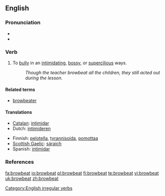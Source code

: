 ==English==

===Pronunciation===
* {{IPA|/'brɑʊbiːt/}}
* {{audio|en-us-browbeat.ogg|Audio (US)}}

===Verb===
{{en-verb|browbeats|browbeating|browbeat|browbeaten}}

# {{transitive}} To [[bully]] in an [[intimidating]], [[bossy]], or [[supercilious]] ways.
#:''Though the teacher browbeat all the children, they still acted out during the lesson.'' 

====Related terms====
* [[browbeater]]

====Translations====
{{top}}
* [[Catalan]]: [[intimidar]]
* Dutch: [[intimideren]]
{{mid}}
* Finnish: [[pelotella]], [[tyrannisoida]], [[pomottaa]]
* [[Scottish Gaelic]]: [[sàraich]]
* Spanish: [[intimidar]]
{{bottom}}

===References===
{{R:Century 1911}}
{{R:Webster 1913}}

[[Category:English irregular verbs]]

[[fa:browbeat]]
[[io:browbeat]]
[[pl:browbeat]]
[[fi:browbeat]]
[[te:browbeat]]
[[vi:browbeat]]
[[uk:browbeat]]
[[zh:browbeat]]